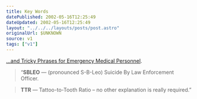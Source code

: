 ```yaml
---
title: Key Words
datePublished: 2002-05-16T12:25:49
dateUpdated: 2002-05-16T12:25:49
layout: "../../../layouts/posts/post.astro"
originalUrl: $UNKNOWN
source: v1
tags: ["v1"]
---
```


[&#8230;and Tricky Phrases for Emergency Medical Personnel][1].

> &#8220;**SBLEO** &#8212; (pronounced S-B-Leo) Suicide By Law Enforcement Officer.

> **TTR** &#8212; Tattoo-to-Tooth Ratio &#8211; no other explanation is really required.&#8221;

[1]: http://www.talweb.com/redlimey/mems/phrases.htm "Madison County emergency room jargon"
